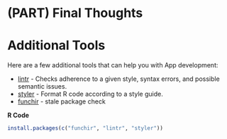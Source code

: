 # (PART) Final Thoughts {-}

# Additional Tools {#addTools}

Here are a few additional tools that can help you with App development:

  - [lintr](https://github.com/jimhester/lintr) - Checks adherence to a
    given style, syntax errors, and possible semantic issues.
  - [styler](https://www.tidyverse.org/articles/2017/12/styler-1.0.0/) -
    Format R code according to a style guide.
  - [funchir](https://github.com/MichaelChirico/funchir) - stale package
    check
    
**R Code**
```r
install.packages(c("funchir", "lintr", "styler"))
```
